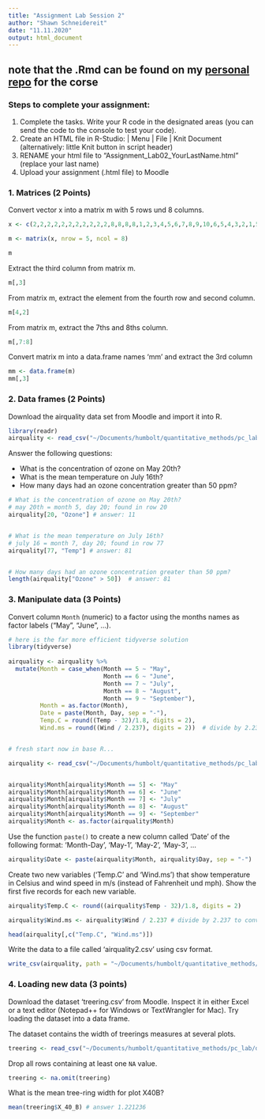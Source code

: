 ```yaml
---
title: "Assignment Lab Session 2"
author: "Shawn Schneidereit"
date: "11.11.2020"
output: html_document
---
```


## **note** that the .Rmd can be found on my [personal repo](https://github.com/schneidereits/Quantitative_Methods_HU/blob/main/pc_lab/assignment_week_01.Rmd) for the corse

### Steps to complete your assignment:

1. Complete the tasks. Write your R code in the designated areas (you can send the code to the console to test your code).
2. Create an HTML file in R-Studio: | Menu | File | Knit Document (alternatively: little Knit button in script header)
3. RENAME your html file to "Assignment_Lab02_YourLastName.html" (replace your last name)
4. Upload your assignment (.html file) to Moodle


### 1. Matrices (2 Points)

Convert vector x into a matrix m with 5 rows und 8 columns.

```r
x <- c(2,2,2,2,2,2,2,2,2,2,2,8,8,8,8,1,2,3,4,5,6,7,8,9,10,6,5,4,3,2,1,56,56,56,56,8,8,8,8,8)

m <- matrix(x, nrow = 5, ncol = 8)

m
```

Extract the third column from matrix m.

```r
m[,3]

```

From matrix m, extract the element from the fourth row and second column.

```r
m[4,2]


```

From matrix m, extract the 7ths and 8ths column.

```r
m[,7:8]


```

Convert matrix m into a data.frame names 'mm' and extract the 3rd column

```r
mm <- data.frame(m)
mm[,3]
```

### 2. Data frames (2 Points)

Download the airquality data set from Moodle and import it into R.

```r
library(readr)
airquality <- read_csv("~/Documents/humbolt/quantitative_methods/pc_lab/data/airquality_output.csv")
```

Answer the following questions:

- What is the concentration of ozone on May 20th?
- What is the mean temperature on July 16th?
- How many days had an ozone concentration greater than 50 ppm?

```r
# What is the concentration of ozone on May 20th?
# may 20th = month 5, day 20; found in row 20
airquality[20, "Ozone"] # answer: 11


# What is the mean temperature on July 16th?
# july 16 = month 7, day 20; found in row 77
airquality[77, "Temp"] # answer: 81


# How many days had an ozone concentration greater than 50 ppm?
length(airquality["Ozone" > 50])  # answer: 81

```

### 3. Manipulate data (3 Points)

Convert column `Month` (numeric) to a factor using the months names as factor labels ("May", "June", ...).

```r

# here is the far more efficient tidyverse solution
library(tidyverse)
  
airquality <- airquality %>% 
  mutate(Month = case_when(Month == 5 ~ "May",
                           Month == 6 ~ "June",
                           Month == 7 ~ "July",
                           Month == 8 ~ "August",
                           Month == 9 ~ "September"),
         Month = as.factor(Month),
         Date = paste(Month, Day, sep = "-"),
         Temp.C = round((Temp - 32)/1.8, digits = 2),
         Wind.ms = round((Wind / 2.237), digits = 2))  # divide by 2.237 to convert to mph to m/s


# fresh start now in base R...

airquality <- read_csv("~/Documents/humbolt/quantitative_methods/pc_lab/data/airquality_output.csv")


airquality$Month[airquality$Month == 5] <- "May"
airquality$Month[airquality$Month == 6] <- "June"
airquality$Month[airquality$Month == 7] <- "July"
airquality$Month[airquality$Month == 8] <- "August"
airquality$Month[airquality$Month == 9] <- "September"
airquality$Month <- as.factor(airquality$Month)


```

Use the function `paste()` to create a new column called 'Date' of the following format: 'Month-Day', 'May-1', 'May-2', 'May-3', ...

```r
airquality$Date <- paste(airquality$Month, airquality$Day, sep = "-")

```

Create two new variables ('Temp.C' and 'Wind.ms') that show temperature in Celsius and wind speed in m/s (instead of Fahrenheit und mph). Show the first five records for each new variable.

```r
airquality$Temp.C <- round((airquality$Temp - 32)/1.8, digits = 2)

airquality$Wind.ms <- airquality$Wind / 2.237 # divide by 2.237 to convert to mph to m/s

head(airquality[,c("Temp.C", "Wind.ms")])

```

Write the data to a file called 'airquality2.csv' using csv format.

```r
write_csv(airquality, path = "~/Documents/humbolt/quantitative_methods/pc_lab/data/airquality2.csv")
```

### 4. Loading new data (3 points)

Download the dataset 'treering.csv' from Moodle. Inspect it in either Excel or a text editor (Notepad++ for Windows or TextWrangler for Mac). Try loading the dataset into a data frame.

The dataset contains the width of treerings measures at several plots.

```r
treering <- read_csv("~/Documents/humbolt/quantitative_methods/pc_lab/data/treering.csv")
```

Drop all rows containing at least one `NA` value.

```r
treering <- na.omit(treering)
```

What is the mean tree-ring width for plot X40B?

```r
mean(treering$X_40_B) # answer 1.221236

```

